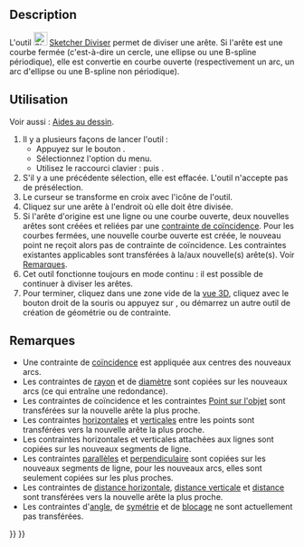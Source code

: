 <languages/>

{{Docnav/fr
|[[Sketcher_Trimming/fr|Ajuster une arête]]
|[[Sketcher_Extend/fr|Prolonger]]
|[[Sketcher_Workbench/fr|Atelier Sketcher]]
|IconL=Sketcher_Trimming.svg
|IconR=Sketcher_Extend.svg
|IconC=Workbench_Sketcher.svg
}}

{{GuiCommand/fr
|Name=Sketcher Split
|Name/fr=Sketcher Diviser
|MenuLocation=Esquisse → Outils d'esquisse → Diviser une arête
|Workbenches=[[Sketcher_Workbench/fr|Sketcher]]
|Shortcut={{KEY|G}} {{KEY|Z}}
|Version=0.20
|SeeAlso=[[Sketcher_Trimming/fr|Sketcher Ajuster]]
}}

== Description == 

L'outil [[Image:Sketcher_Split.svg|24px]] [[Sketcher_Split/fr|Sketcher Diviser]] permet de diviser une arête. Si l'arête est une courbe fermée (c'est-à-dire un cercle, une ellipse ou une B-spline périodique), elle est convertie en courbe ouverte (respectivement un arc, un arc d'ellipse ou une B-spline non périodique).

<span id="Usage"></span>
== Utilisation ==

Voir aussi : [[Sketcher_Workbench/fr#Aides_au_dessin|Aides au dessin]].

# Il y a plusieurs façons de lancer l'outil :
#* Appuyez sur le bouton {{Button|[[File:Sketcher_Split.svg|16px]] [[Sketcher_Split/fr|Diviser une arête]]}}.
#* Sélectionnez l'option {{MenuCommand|Esquisse → Outils d'esquisse → [[Image:Sketcher_Split.svg|16px]] Diviser une arête}} du menu.
#* Utilisez le raccourci clavier : {{KEY|G}} puis {{KEY|Z}}.
# S'il y a une précédente sélection, elle est effacée. L'outil n'accepte pas de présélection.
# Le curseur se transforme en croix avec l'icône de l'outil.
# Cliquez sur une arête à l'endroit où elle doit être divisée.
# Si l'arête d'origine est une ligne ou une courbe ouverte, deux nouvelles arêtes sont créées et reliées par une [[Sketcher_ConstrainCoincident/fr|contrainte de coïncidence]]. Pour les courbes fermées, une nouvelle courbe ouverte est créée, le nouveau point ne reçoit alors pas de contrainte de coïncidence. Les contraintes existantes applicables sont transférées à la/aux nouvelle(s) arête(s). Voir [[#Remarques|Remarques]].
# Cet outil fonctionne toujours en mode continu : il est possible de continuer à diviser les arêtes.
# Pour terminer, cliquez dans une zone vide de la [[3D_view/fr|vue 3D]], cliquez avec le bouton droit de la souris ou appuyez sur {{KEY|Échap}}, ou démarrez un autre outil de création de géométrie ou de contrainte.

<span id="Notes"></span>
== Remarques == 

* Une contrainte de [[Sketcher_ConstrainCoincident/fr|coïncidence]] est appliquée aux centres des nouveaux arcs.
* Les contraintes de [[Sketcher_ConstrainRadius/fr|rayon]] et de [[Sketcher_ConstrainDiameter/fr|diamètre]] sont copiées sur les nouveaux arcs (ce qui entraîne une redondance).
* Les contraintes de coïncidence et les contraintes [[Sketcher_ConstrainPointOnObject/fr|Point sur l'objet]] sont transférées sur la nouvelle arête la plus proche.
* Les contraintes [[Sketcher_ConstrainHorizontal/fr|horizontales]] et [[Sketcher_ConstrainVertical/fr|verticales]] entre les points sont transférées vers la nouvelle arête la plus proche.
* Les contraintes horizontales et verticales attachées aux lignes sont copiées sur les nouveaux segments de ligne.
* Les contraintes [[Sketcher_ConstrainParallel/fr|parallèles]] et [[Sketcher_ConstrainPerpendicular/fr|perpendiculaire]] sont copiées sur les nouveaux segments de ligne, pour les nouveaux arcs, elles sont seulement copiées sur les plus proches.
* Les contraintes de [[Sketcher_ConstrainDistanceX/fr|distance horizontale]], [[Sketcher_ConstrainDistanceY/fr|distance verticale]] et [[Sketcher_ConstrainDistance/fr|distance]] sont transférées vers la nouvelle arête la plus proche.
* Les contraintes d'[[Sketcher_ConstrainAngle/fr|angle]], de [[Sketcher_ConstrainSymmetric/fr|symétrie]] et de [[Sketcher_ConstrainBlock/fr|blocage]] ne sont actuellement pas transférées.


{{Docnav/fr
|[[Sketcher_Trimming/fr|Ajuster une arête]]
|[[Sketcher_Extend/fr|Prolonger]]
|[[Sketcher_Workbench/fr|Atelier Sketcher]]
|IconL=Sketcher_Trimming.svg
|IconR=Sketcher_Extend.svg
|IconC=Workbench_Sketcher.svg
}}

{{Sketcher_Tools_navi{{#translation:}}}}
{{Userdocnavi{{#translation:}}}}